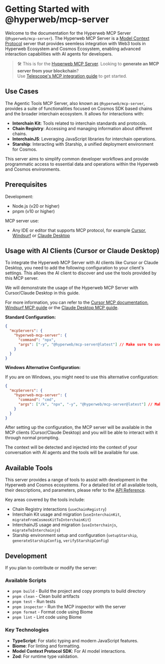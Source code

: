 # Getting Started with @hyperweb/mcp-server

Welcome to the documentation for the Hyperweb MCP Server (`@hyperweb/mcp-server`). The Hyperweb MCP Server is a [Model Context Protocol](https://modelcontextprotocol.io/introduction) server that provides seemless integration with Web3 tools in Hyperweb Ecosystem and Cosmos Ecosystem, enabling advanced interaction capabilities with AI agents for developers.

> 🛠️ This is for the [Hyperweb MCP Server](https://github.com/hyperweb-io/mcp). Looking to **generate an MCP server from your blockchain**?  
> Use [Telescope's MCP integration guide](https://docs.hyperweb.io/telescope/developing/mcp-integration) to get started.

## Use Cases

The Agentic Tools MCP Server, also known as `@hyperweb/mcp-server`, provides a suite of functionalities focused on Cosmos SDK based chains and the broader interchain ecosystem. It allows for interactions with:

- **Interchain Kit**: Tools related to interchain standards and protocols.
- **Chain Registry**: Accessing and managing information about different chains.
- **InterchainJS**: Leveraging JavaScript libraries for interchain operations.
- **Starship**: Interacting with Starship, a unified deployment environment for Cosmos.

This server aims to simplify common developer workflows and provide programmatic access to essential data and operations within the Hyperweb and Cosmos environments.

## Prerequisites

Development:

- Node.js (v20 or higher)
- pnpm (v10 or higher)

MCP server use:

- Any IDE or editor that supports MCP protocol, for example [Cursor](https://docs.cursor.com/context/model-context-protocol), [Windsurf](https://docs.windsurf.com/windsurf/cascade/mcp#model-context-protocol-mcp) or [Claude Desktop](https://modelcontextprotocol.io/quickstart/user)

## Usage with AI Clients (Cursor or Claude Desktop)

To integrate the Hyperweb MCP Server with AI clients like Cursor or Claude Desktop, you need to add the following configuration to your client's settings. This allows the AI client to discover and use the tools provided by this MCP server.

We will demonstrate the usage of the Hyperweb MCP Server with Cursor/Claude Desktop in this guide.

For more information, you can refer to the [Cursor MCP documentation](https://docs.cursor.com/context/model-context-protocol), [Windsurf MCP guide](https://docs.windsurf.com/windsurf/cascade/mcp#model-context-protocol-mcp) or the [Claude Desktop MCP guide](https://modelcontextprotocol.io/quickstart/user).

**Standard Configuration:**

```json
{
  "mcpServers": {
    "hyperweb-mcp-server": {
      "command": "npx",
      "args": ["-y", "@hyperweb/mcp-server@latest"] // Make sure to use the latest version
    }
  }
}
```

**Windows Alternative Configuration:**

If you are on Windows, you might need to use this alternative configuration:

```json
{
  "mcpServers": {
    "hyperweb-mcp-server": {
      "command": "cmd",
      "args": ["/k", "npx", "-y", "@hyperweb/mcp-server@latest"] // Make sure to use the latest version
    }
  }
}
```

After setting up the configuration, the MCP server will be available in the MCP clients (Cursor/Claude Desktop) and you will be able to interact with it through normal prompting.

The context will be detected and injected into the context of your conversation with AI agents and the tools will be available for use.

## Available Tools

This server provides a range of tools to assist with development in the Hyperweb and Cosmos ecosystems. For a detailed list of all available tools, their descriptions, and parameters, please refer to the [API Reference](./references).

Key areas covered by the tools include:

- Chain Registry interactions (`useChainRegistry`)
- Interchain Kit usage and migration (`useInterchainKit`, `migrateFromCosmosKitToInterchainKit`)
- InterchainJS usage and migration (`useInterchainjs`, `migrateToInterchainjs`)
- Starship environment setup and configuration (`setupStarship`, `generateStarshipConfig`, `verifyStarshipConfig`)

## Development

If you plan to contribute or modify the server:

### Available Scripts

- `pnpm build` - Build the project and copy prompts to build directory
- `pnpm clean` - Clean build artifacts
- `pnpm test` - Run tests
- `pnpm inspector` - Run the MCP inspector with the server
- `pnpm format` - Format code using Biome
- `pnpm lint` - Lint code using Biome

### Key Technologies

- **TypeScript**: For static typing and modern JavaScript features.
- **Biome**: For linting and formatting.
- **Model Context Protocol SDK**: For AI model interactions.
- **Zod**: For runtime type validation.
